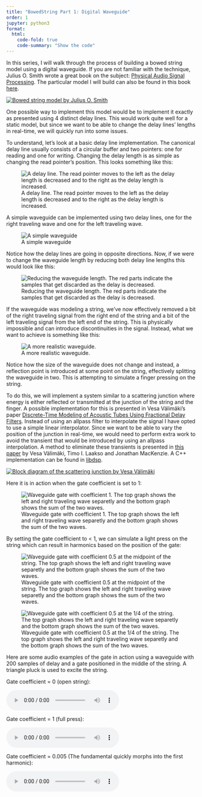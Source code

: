 ```yaml
---
title: "BowedString Part 1: Digital Waveguide"
order: 1
jupyter: python3
format:
  html:
    code-fold: true
    code-summary: "Show the code"
---
```


In this series, I will walk through the process of building a bowed string model using a digital waveguide. If you are not familiar with the technique, Julius O. Smith wrote a great book on the subject: [Physical Audio Signal Processing](https://ccrma.stanford.edu/~jos/pasp/Digital_Waveguides.html). The particular model I will build can also be found in this book [here](https://ccrma.stanford.edu/~jos/pasp/Digital_Waveguide_Bowed_String.html).

[![Bowed string model by Julius O. Smith](../assets/waveguide/ccrma_model.png)](https://ccrma.stanford.edu/~jos/pasp/Digital_Waveguide_Bowed_String.html)

One possible way to implement this model would be to implement it exactly as presented using 4 distinct delay lines. This would work quite well for a static model, but since we want to be able to change the delay lines' lengths in real-time, we will quickly run into some issues.

To understand, let's look at a basic delay line implementation. The canonical delay line usually consists of a circular buffer and two pointers: one for reading and one for writing. Changing the delay length is as simple as changing the read pointer's position. This looks something like this:

![A delay line. The read pointer moves to the left as the delay length is decreased and to the right as the delay length is increased.](../assets/waveguide/delayline.png)

A simple waveguide can be implemented using two delay lines, one for the right traveling wave and one for the left traveling wave.

![A simple waveguide](../assets/waveguide/waveguide1.png)

Notice how the delay lines are going in opposite directions. Now, if we were to change the waveguide length by reducing both delay line lengths this would look like this:

![Reducing the waveguide length. The red parts indicate the samples that get discarded as the delay is decreased.](../assets/waveguide/waveguide2.png)

If the waveguide was modeling a string, we've now effectively removed a bit of the right traveling signal from the right end of the string and a bit of the left traveling signal from the left end of the string. This is physically impossible and can introduce discontinuities in the signal. Instead, what we want to achieve is something like this:

![A more realistic waveguide.](../assets/waveguide/waveguide_gates.png)

Notice how the size of the waveguide does not change and instead, a reflection point is introduced at some point on the string, effectively splitting the waveguide in two. This is attempting to simulate a finger pressing on the string.

To do this, we will implement a system similar to a scattering junction where energy is either reflected or transmitted at the junction of the string and the finger. A possible implementation for this is presented in Vesa Välimäki's paper [Discrete-Time Modeling of Acoustic Tubes Using Fractional Delay Filters](http://users.spa.aalto.fi/vpv/publications/vesan_vaitos/ch4_pt2_allpass.pdf). Instead of using an allpass filter to interpolate the signal I have opted to use a simple linear interpolator. Since we want to be able to vary the position of the junction in real-time, we would need to perform extra work to avoid the transient that would be introduced by using an allpass interpolation. A method to eliminate these transients is presented in [this paper](https://quod.lib.umich.edu/i/icmc/bbp2372.1995.096/--elimination-of-transients-in-time-varying-allpass-fractional?rgn=main;view=fulltext) by Vesa Välimäki, Timo I. Laakso and Jonathan MacKenzie. A C++ implementation can be found in [libdsp](https://github.com/Segfault1602/libdsp/blob/69865c5bde2230780497931b9ff81de999e5ff11/src/waveguide_gate.cpp#L74).

[![Block diagram of the scattering junction by Vesa Välimäki](../assets/waveguide/fig4_33_vesa.png)](http://users.spa.aalto.fi/vpv/publications/vesan_vaitos/ch4_pt2_allpass.pdf)

Here it is in action when the gate coefficient is set to 1:

![Waveguide gate with coefficient 1. The top graph shows the left and right traveling wave separetly and the bottom graph shows the sum of the two waves.](../assets/waveguide/gate_k1.gif)

By setting the gate coefficient to < 1, we can simulate a light press on the string which can result in harmonics based on the position of the gate:

![Waveguide gate with coefficient 0.5 at the midpoint of the string. The top graph shows the left and right traveling wave separetly and the bottom graph shows the sum of the two waves.](../assets/waveguide/gate_k05.gif)

![Waveguide gate with coefficient 0.5 at the 1/4 of the string. The top graph shows the left and right traveling wave separetly and the bottom graph shows the sum of the two waves.](../assets/waveguide/gate_k05_025.gif)

Here are some audio examples of the gate in action using a waveguide with 200 samples of delay and a gate positioned in the middle of the string. A triangle pluck is used to excite the string.

Gate coefficient = 0 (open string):

<html>
<audio controls>
  <source src="../assets/waveguide/gate_k0.wav" type="audio/wav">
</audio></html>

Gate coefficient = 1 (full press):

<html>
<audio controls>
  <source src="../assets/waveguide/gate_k1.wav" type="audio/wav">
</audio></html>

Gate coefficient = 0.005 (The fundamental quickly morphs into the first harmonic):

<html>
<audio controls>
  <source src="../assets/waveguide/gate_k005.wav" type="audio/wav">
</audio></html>

